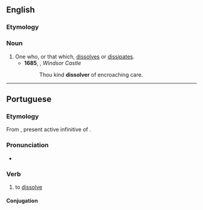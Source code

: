 ==English==

===Etymology===
{{suffix|en|dissolve|er}}

===Noun===
{{en-noun}}

# One who, or that which, [[dissolve]]s or [[dissipate]]s.
#* '''1685''', {{w|Thomas Otway}}, ''Windsor Castle''
#*: Thou kind '''dissolver''' of encroaching care.

----

==Portuguese==

===Etymology===
From {{etyl|la|pt}} {{m|la|dissolvere}}, present active infinitive of {{m|la|dissolvō}}.

===Pronunciation===
* {{a|BR}} {{IPA|pt|/d͡ʒi.sow.ˈve(ɾ)/}}

===Verb===
{{pt-verb|dissolv|er}}

# to [[dissolve]]

====Conjugation====
{{pt-conj|dissolv|er}}